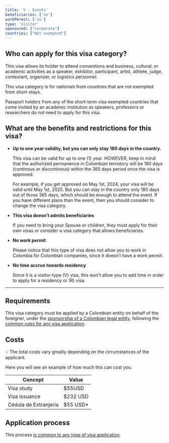 ```yaml
---
title: 'V - Events'
beneficiaries: ['no']
workPermit: ['no']
type: 'Visitor'
sponsored: ["corporate"]
countries: ["Not exempted"]
---
```

## Who can apply for this visa category?

This visa allows its holder to attend conventions and business, cultural, or academic activities as a speaker, exhibitor, participant, artist, athlete, judge, contestant, organizer, or logistics personnel. 

This visa category is for nationals from countries that are not exempted from short-stays.

Passport holders from any of the short-term visa exempted countries that come invited by an academic institution as speakers, professors or researchers do not need to apply for this visa.

## What are the benefits and restrictions for this visa?

- **Up to one year validity, but you can only stay 180 days in the country.**
    
    This visa can be valid for up to one (1) year. HOWEVER, keep in mind that the authorized permanence in Colombian terriotory will be 180 days (continous or discontinous) within the 365 days period once the visa is approved.
    
    For example, if you get approved on May 1st, 2024, your visa will be valid until May 1st, 2025. But you can stay in the country only 180 days out of those 365 days, which should be enough to attend the event. If you have different plans than the event, then you should consider to change the visa category.
    
- **This visa doesn’t admits beneficiaries**
    
    If you need to bring your Spouse or children, they must apply for their own visas or consider a visa category that allows beneficiaries.
    
- **No work permit**
    
    Please notice that this type of visa does not allow you to work in Colombia for Colombian companies, since it doesn’t have a work permit.
    
- **No time accrue towards residency**
    
    Since it is a visitor-type (V) visa, this won’t allow you to add time in order to apply for a residency or (R) visa.
    

---

## Requirements

This visa category must be applied by a Colombian entity on behalf of the foreigner, under the [sponsorship of a Colombian legal entity](https://www.notion.so/Visa-sponsored-by-a-legal-entity-1e1356d1166d48108b2ccce54e28eb1e?pvs=21), following the [common rules for any visa application](https://www.notion.so/General-visa-application-rules-1dc2c565143e4adb95086f993f184e36?pvs=21).

## Costs

<aside>
💡 The total costs vary greatly depending on the circumstances of the applicant.

</aside>

Here you will see an example of how much this can cost you.

| Concept | Value |
| --- | --- |
| Visa study | $55USD |
| Visa issuance | $232 USD |
| Cédula de Extranjería | $55 USD* |

## Application process

This process [is common to any type of visa application](https://www.notion.so/General-visa-application-rules-1dc2c565143e4adb95086f993f184e36?pvs=21).